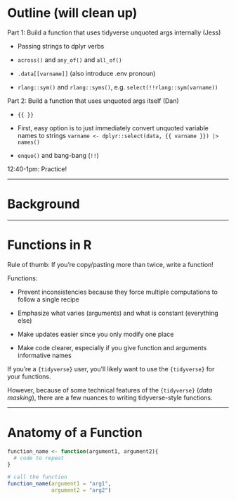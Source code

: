 # Outline (will clean up)

Part 1: Build a function that uses tidyverse unquoted args internally (Jess)

* Passing strings to dplyr verbs

* `across()` and `any_of()` and `all_of()`

* `.data[[varname]]` (also introduce .env pronoun)

* `rlang::sym()` and `rlang::syms()`, e.g. `select(!!rlang::sym(varname))`

Part 2: Build a function that uses unquoted args itself (Dan)

* `{{ }}`

* First, easy option is to just immediately convert unquoted variable names to strings
`varname <- dplyr::select(data, {{ varname }}) |> names()`

* `enquo()` and bang-bang (`!!`)

12:40-1pm: Practice!

---

# Background

---

# Functions in R

Rule of thumb: If you're copy/pasting more than twice, write a function!

Functions:

* Prevent inconsistencies because they force multiple computations to follow a
single recipe

* Emphasize what varies (arguments) and what is constant (everything else)

* Make updates easier since you only modify one place

* Make code clearer, especially if you give function and arguments informative names

If you're a `{tidyverse}` user, you'll likely want to use the `{tidyverse}` for
your functions.

However, because of some technical features of the `{tidyverse}` (*data masking*),
there are a few nuances to writing tidyverse-style functions. 

---

# Anatomy of a Function

```r
function_name <- function(argument1, argument2){
  # code to repeat
}

# call the function
function_name(argument1 = "arg1",
              argument2 = "arg2")
```

